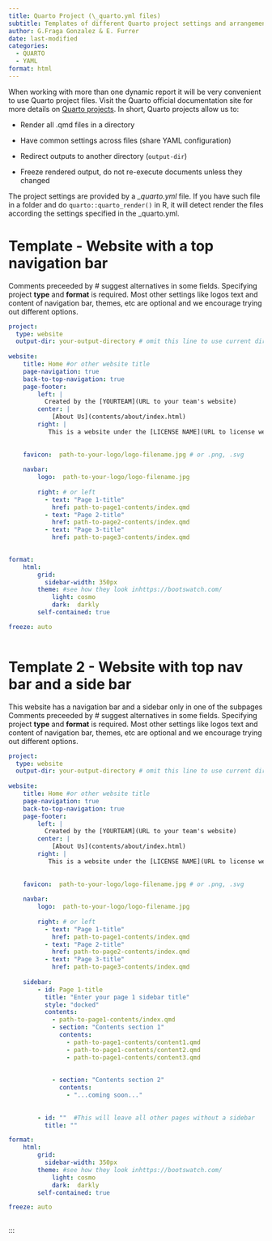 ```yaml
---
title: Quarto Project (\_quarto.yml files)
subtitle: Templates of different Quarto project settings and arrangements
author: G.Fraga Gonzalez & E. Furrer
date: last-modified
categories:
  - QUARTO
  - YAML
format: html 
---
```


When working with more than one dynamic report it will be very convenient to use Quarto project files. Visit the Quarto official documentation site for more details on [Quarto projects](https://quarto.org/docs/projects/quarto-projects.html). In short, Quarto projects allow us to:

-   Render all .qmd files in a directory

-   Have common settings across files (share YAML configuration)

-   Redirect outputs to another directory (`output-dir`)

-   Freeze rendered output, do not re-execute documents unless they changed

The project settings are provided by a *\_quarto.yml* file. If you have such file in a folder and do `quarto::quarto_render()` in R, it will detect render the files according the settings specified in the \_quarto.yml.
 

# Template - Website with a top navigation bar
Comments preceeded by \# suggest alternatives in some fields. Specifying project **type** and **format** is required. Most other settings like logos text and content of navigation bar, themes, etc are optional and we encourage trying out different options.

``` yaml
project:
  type: website
  output-dir: your-output-directory # omit this line to use current dir
  
website:
    title: Home #or other website title
    page-navigation: true
    back-to-top-navigation: true
    page-footer: 
        left: |
          Created by the [YOURTEAM](URL to your team's website)
        center: |
            [About Us](contents/about/index.html)
        right: |
           This is a website under the [LICENSE NAME](URL to license web) 
          
           
    favicon:  path-to-your-logo/logo-filename.jpg # or .png, .svg
    
    navbar:        
        logo:  path-to-your-logo/logo-filename.jpg 
                    
        right: # or left                 
          - text: "Page 1-title"            
            href: path-to-page1-contents/index.qmd
          - text: "Page 2-title"            
            href: path-to-page2-contents/index.qmd
          - text: "Page 3-title"            
            href: path-to-page3-contents/index.qmd
           

format:
    html:         
        grid:
          sidebar-width: 350px
        theme: #see how they look inhttps://bootswatch.com/       
            light: cosmo    
            dark:  darkly
        self-contained: true

freeze: auto
 
```

# Template 2 - Website with top nav bar and a side bar
This website has a navigation bar and a sidebar only in one of the subpages
Comments preceeded by \# suggest alternatives in some fields. Specifying project **type** and **format** is required. Most other settings like logos text and content of navigation bar, themes, etc are optional and we encourage trying out different options.

``` yaml
project:
  type: website
  output-dir: your-output-directory # omit this line to use current dir
  
website:
    title: Home #or other website title
    page-navigation: true
    back-to-top-navigation: true
    page-footer: 
        left: |
          Created by the [YOURTEAM](URL to your team's website)
        center: |
            [About Us](contents/about/index.html)
        right: |
           This is a website under the [LICENSE NAME](URL to license web) 
          
           
    favicon:  path-to-your-logo/logo-filename.jpg # or .png, .svg
    
    navbar:        
        logo:  path-to-your-logo/logo-filename.jpg 
                    
        right: # or left                 
          - text: "Page 1-title"            
            href: path-to-page1-contents/index.qmd
          - text: "Page 2-title"            
            href: path-to-page2-contents/index.qmd
          - text: "Page 3-title"            
            href: path-to-page3-contents/index.qmd
           
    sidebar:          
        - id: Page 1-title 
          title: "Enter your page 1 sidebar title"                  
          style: "docked"       
          contents:
            - path-to-page1-contents/index.qmd
            - section: "Contents section 1"              
              contents: 
                - path-to-page1-contents/content1.qmd
                - path-to-page1-contents/content2.qmd
                - path-to-page1-contents/content3.qmd
                
                                
            - section: "Contents section 2"    
              contents: 
                - "...coming soon..."            
                
         
        - id: ""  #This will leave all other pages without a sidebar
          title: ""

format:
    html:         
        grid:
          sidebar-width: 350px
        theme: #see how they look inhttps://bootswatch.com/       
            light: cosmo    
            dark:  darkly
        self-contained: true

freeze: auto
 
```
:::